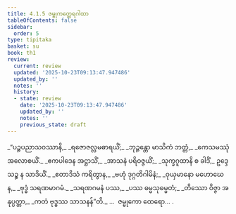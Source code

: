 ```yaml
---
title: 4.1.5 ဇမ္ဗုကတ္ထေရဂါထာ
tableOfContents: false
sidebar:
  order: 5
type: tipitaka
basket: su
book: th1
review:
  current: review
  updated: '2025-10-23T09:13:47.947486'
  updated_by: ''
  notes: ''
  history:
  - state: review
    date: '2025-10-23T09:13:47.947486'
    updated_by: ''
    notes: ''
    previous_state: draft
---
```



<ReviewStatus review={frontmatter.review} showDetails={true} />

<HypothesisAnnotation frontmatter={frontmatter} />

<DynamicBreadcrumb />

<Division number="283" book="th1" e="ch" v="19" p="270">

<Paragraph number="523" type="verses" book="th1">
_“ပဉ္စပညာသဝဿာနိ,_  
_ရဇောဇလ္လမဓာရယိံ;_  
_ဘုဉ္ဇန္တော မာသိကံ ဘတ္တံ,_  
_ကေသမဿုံ အလောစယိံ._  

</Paragraph>

</Division>
<Division number="284" book="th1" e="ch" v="19" p="270">

<Paragraph number="524" type="verses" book="th1">
_ဧကပါဒေန အဋ္ဌာသိံ,_  
_အာသနံ ပရိဝဇ္ဇယိံ;_  
_သုက္ခဂူထာနိ စ ခါဒိံ,_  
ဥဒ္ဒေသဉ္စ န သာဒိယိံ._  

</Paragraph>

</Division>
<Division number="285" book="th1" e="ch" v="19" p="270">

<Paragraph number="525" type="verses" book="th1">
_ဧတာဒိသံ ကရိတွာန,_  
_ဗဟုံ ဒုဂ္ဂတိဂါမိနံ;_  
_ဝုယှမာနော မဟောဃေန,_  
_ဗုဒ္ဓံ သရဏမာဂမံ._  

</Paragraph>

</Division>
<Division number="286" book="th1" e="ch" v="19" p="270">

<Paragraph number="526" type="verses" book="th1">
_သရဏဂမနံ ပဿ,_  
_ပဿ ဓမ္မသုဓမ္မတံ;_  
_တိဿော ဝိဇ္ဇာ အနုပ္ပတ္တာ,_  
_ကတံ ဗုဒ္ဓဿ သာသနန်”တိ._  


</Paragraph>
</Division>

<Paragraph number="527" type="center" book="th1">
…  ဇမ္ဗုကော ထေရော… .
</Paragraph>